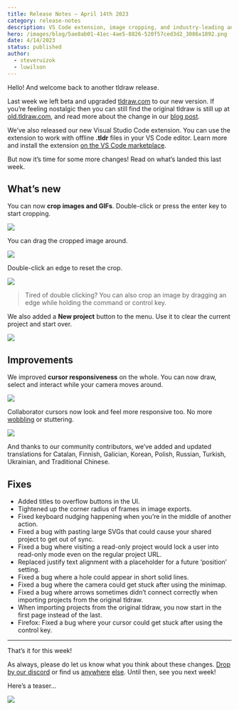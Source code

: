 ```yaml
---
title: Release Notes – April 14th 2023
category: release-notes
description: VS Code extension, image cropping, and industry-leading anti-wobble.
hero: /images/blog/5ae8ab01-41ec-4ae5-8826-520f57ced3d2_3086x1892.png
date: 4/14/2023
status: published
author:
  - steveruizok
  - luwilson
---
```


Hello! And welcome back to another tldraw release.

Last week we left beta and upgraded [tldraw.com](https://tldraw.com) to our new version. If you’re feeling nostalgic then you can still find the original tldraw is still up at [old.tldraw.com](https://old.tldraw.com), and read more about the change in our [blog post](https://tldraw.substack.com/p/tldraws-upcoming-re-launch).

We’ve also released our new Visual Studio Code extension. You can use the extension to work with offline **.tldr** files in your VS Code editor. Learn more and install the extension [on the VS Code marketplace](https://marketplace.visualstudio.com/items?itemName=tldraw-org.tldraw-vscode).

But now it’s time for some more changes! Read on what’s landed this last week.

## What’s new

You can now **crop images and GIFs**. Double-click or press the enter key to start cropping.

![](/images/blog/f17ff30d-d6da-4efc-aaff-0ac43ef897d6_720x406.gif)

You can drag the cropped image around.

![](/images/blog/b705bd48-24f2-4b3b-81d3-ef7eb2e5542b_720x406.gif)

Double-click an edge to reset the crop.

![](/images/blog/51f5a063-9b8f-4dab-91cd-41d80cb3d738_720x406.gif)

> Tired of double clicking? You can also crop an image by dragging an edge while holding the command or control key.

We also added a **New project** button to the menu. Use it to clear the current project and start over.

![](/images/blog/860f1ed3-ac34-4f46-8e5f-ebb80bea0eed_720x406.gif)

## Improvements

We improved **cursor responsiveness** on the whole. You can now draw, select and interact while your camera moves around.

![](/images/blog/b3f9cec7-434f-413e-9262-aa3e1379f708_720x406.gif)

Collaborator cursors now look and feel more responsive too. No more [wobbling](https://twitter.com/tldraw/status/1643652330850484238) or stuttering.

![](/images/blog/c8ae4b8d-2a45-473a-9926-bcd0f23b3996_720x406.gif)

And thanks to our community contributors, we’ve added and updated translations for Catalan, Finnish, Galician, Korean, Polish, Russian, Turkish, Ukrainian, and Traditional Chinese.

## Fixes

- Added titles to overflow buttons in the UI.
- Tightened up the corner radius of frames in image exports.
- Fixed keyboard nudging happening when you’re in the middle of another action.
- Fixed a bug with pasting large SVGs that could cause your shared project to get out of sync.
- Fixed a bug where visiting a read-only project would lock a user into read-only mode even on the regular project URL.
- Replaced justify text alignment with a placeholder for a future ‘position’ setting.
- Fixed a bug where a hole could appear in short solid lines.
- Fixed a bug where the camera could get stuck after using the minimap.
- Fixed a bug where arrows sometimes didn’t connect correctly when importing projects from the original tldraw.
- When importing projects from the original tldraw, you now start in the first page instead of the last.
- Firefox: Fixed a bug where your cursor could get stuck after using the control key.

---

That’s it for this week!

As always, please do let us know what you think about these changes. [Drop by our discord](https://discord.gg/Up7bFHPstc) or find us [anywhere](https://github.com/tldraw/tldraw-beta) [else](https://twitter.com/tldraw). Until then, see you next week!

Here’s a teaser…

![](/images/blog/fb794fc9-de9c-49b2-8278-8c52ecc7516f_722x406.gif)

